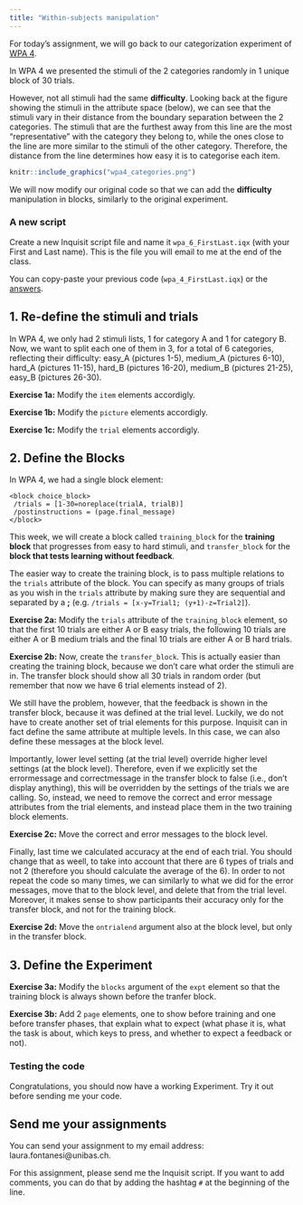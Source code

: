 ```yaml
---
title: "Within-subjects manipulation"
---
```


For today's assignment, we will go back to our categorization experiment of [WPA 4](https://laurafontanesi.github.io/programming_experiments_seminar/wpa4.html).

In WPA 4 we presented the stimuli of the 2 categories randomly in 1 unique block of 30 trials.

However, not all stimuli had the same **difficulty**. Looking back at the figure showing the stimuli in the attribute space (below), we can see that the stimuli vary in their distance from the boundary separation between the 2 categories. The stimuli that are the furthest away from this line are the most "representative" with the category they belong to, while the ones close to the line are more similar to the stimuli of the other category. Therefore, the distance from the line determines how easy it is to categorise each item.

```r
knitr::include_graphics("wpa4_categories.png")
```

We will now modify our original code so that we can add the **difficulty** manipulation in blocks, similarly to the original experiment.

### A new script

Create a new Inquisit script file and name it `wpa_6_FirstLast.iqx` (with your First and Last name). This is the file you will email to me at the end of the class.

You can copy-paste your previous code (`wpa_4_FirstLast.iqx`) or the [answers](https://laurafontanesi.github.io/programming_experiments_seminar/wpa4_answers.html).

## 1. Re-define the stimuli and trials

In WPA 4, we only had 2 stimuli lists, 1 for category A and 1 for category B. Now, we want to split each one of them in 3, for a total of 6 categories, reflecting their difficulty: easy_A (pictures 1-5), medium_A (pictures 6-10), hard_A (pictures 11-15), hard_B (pictures 16-20), medium_B (pictures 21-25), easy_B (pictures 26-30).

**Exercise 1a:** Modify the `item` elements accordigly.

**Exercise 1b:** Modify the `picture` elements accordigly.

**Exercise 1c:** Modify the `trial` elements accordigly.

## 2. Define the Blocks

In WPA 4, we had a single block element:

```
<block choice_block>
 /trials = [1-30=noreplace(trialA, trialB)]
 /postinstructions = (page.final_message)
</block>
```
This week, we will create a block called `training_block` for the **training block** that progresses from easy to hard stimuli, and `transfer_block` for the **block that tests learning without feedback**.

The easier way to create the training block, is to pass multiple relations to the `trials` attribute of the block. You can specify as many groups of trials as you wish in the `trials` attribute by making sure they are sequential and separated by a **;** (e.g. `/trials = [x-y=Trial1; (y+1)-z=Trial2]`).

**Exercise 2a:** Modify the `trials` attribute of the `training_block` element, so that the first 10 trials are either A or B easy trials, the following 10 trials are either A or B medium trials and the final 10 trials are either A or B hard trials.

**Exercise 2b:** Now, create the `transfer_block`. This is actually easier than creating the training block, because we don't care what order the stimuli are in. The transfer block should show all 30 trials in random order (but remember that now we have 6 trial elements instead of 2). 

We still have the problem, however, that the feedback is shown in the transfer block, because it was defined at the trial level. Luckily, we do not have to create another set of trial elements for this purpose. Inquisit can in fact define the same attribute at multiple levels. In this case, we can also define these messages at the block level.

Importantly, lower level setting (at the trial level) override higher level settings (at the block level). Therefore, even if we explicitly set the errormessage and correctmessage in the transfer block to false (i.e., don't display anything), this will be overridden by the settings of the trials we are calling. So, instead, we need to remove the correct and error message attributes from the trial elements, and instead place them in the two training block elements.

**Exercise 2c:** Move the correct and error messages to the block level.

Finally, last time we calculated accuracy at the end of each trial. You should change that as weell, to take into account that there are 6 types of trials and not 2 (therefore you should calculate the average of the 6). In order to not repeat the code so many times, we can similarly to what we did for the error messages, move that to the block level, and delete that from the trial level. Moreover, it makes sense to show participants their accuracy only for the transfer block, and not for the training block.

**Exercise 2d:** Move the `ontrialend` argument also at the block level, but only in the transfer block.

## 3. Define the Experiment

**Exercise 3a:** Modify the `blocks` argument of the `expt` element so that the training block is always shown before the tranfer block.

**Exercise 3b:** Add 2 `page` elements, one to show before training and one before transfer phases, that explain what to expect (what phase it is, what the task is about, which keys to press, and whether to expect a feedback or not).

### Testing the code

Congratulations, you should now have a working Experiment. Try it out before sending me your code.

## Send me your assignments

You can send your assignment to my email address: laura.fontanesi@unibas.ch. 

For this assignment, please send me the Inquisit script. If you want to add comments, you can do that by adding the hashtag `#` at the beginning of the line.
